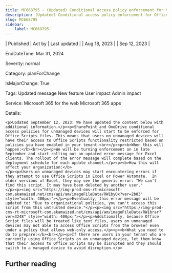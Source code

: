 ```yaml
---
title: MC668795 - (Updated) Conditional access policy enforcement for Office Scripts
description: (Updated) Conditional access policy enforcement for Office Scripts
slug: MC668795
sidebar:
    label: MC668795
---
```



| Published | Act by | Last updated |
| Aug 18, 2023 |  | Sep 12, 2023 |

EndDateTime: Mar 31, 2024

Severity: normal

Category: planForChange

IsMajorChange: True

Tags: Updated message New feature User impact Admin impact

Service: Microsoft 365 for the web Microsoft 365 apps

Details: 

```
<p>Updated September 12, 2023: We have updated the content below with additional information.</p><p>SharePoint and OneDrive conditional access policies for unmanaged devices will start to be enforced for Office Scripts files. This means that users on unmanaged devices will have their access to Office Scripts functionality restricted based on policies you have enabled in your tenant.<br></p><p><b>When this will happen:</b><br></p><p>We will be turning enforcement on in late September and start rolling out an updated error message for Excel clients. The rollout of the error message will complete based on the deployment schedule for each update channel.</p><p><b>How this will affect your organization:</b>
</p><p>Users on unmanaged devices may start encountering errors if they attempt to use Office Scripts in Excel or Power Automate.  In older versions of Excel, they may see the generic error: "We can't find this script. It may have been deleted by another user." 
</p><p><img src="https://img-prod-cms-rt-microsoft-com.akamaized.net/cms/api/am/imageFileData/RW1byOx?ver=2b83" style="width: 400px;"></p><p>Eventually, this error message will be updated to: "Due to organizational policies, you can't access this script from this untrusted device."</p><p><img src="https://img-prod-cms-rt-microsoft-com.akamaized.net/cms/api/am/imageFileData/RW1brar?ver=3248" style="width: 400px;"></p><p>Additionally, because Office Script files will be treated like text files, users on unmanaged devices may not able to access Office Scripts from the browser even under a policy that allows web-only access.</p><p><b>What you need to do to prepare:</b><br></p><p>If there are users in your tenant who are currently using Office Scripts on an unmanaged device, let them know that their access to Office Scripts may be disrupted and they should switch to a managed device to avoid disruption.</p>
```

## Further reading
